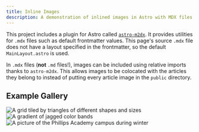 ```yaml
---
title: Inline Images
description: A demonstration of inlined images in Astro with MDX files.
---
```


This project includes a plugin for Astro called [`astro-m2dx`](https://www.npmjs.com/package/astro-m2dx). It provides utilities for `.mdx` files such as default frontmatter values. This page's source `.mdx` file does not have a layout specified in the frontmatter, so the default `MainLayout.astro` is used.

In `.mdx` files (**not** `.md` files!), images can be included using relative imports thanks to `astro-m2dx`. This allows images to be colocated with the articles they belong to instead of putting every article image in the `public` directory.

## Example Gallery

![A grid tiled by triangles of different shapes and sizes](./poly-grid.svg)
![A gradient of jagged color bands](./stacked-peaks.svg)
![A picture of the Phillips Academy campus during winter](./campus.jpg)
